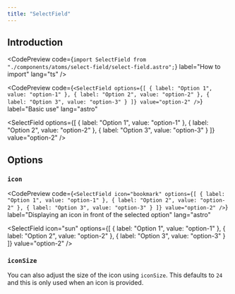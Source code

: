```yaml
---
title: "SelectField"
---
```



## Introduction

<CodePreview
  code={`import SelectField from "./components/atoms/select-field/select-field.astro";`}
  label="How to import"
  lang="ts"
/>

<CodePreview
  code={`<SelectField
    options={[
      { label: "Option 1", value: "option-1" },
      { label: "Option 2", value: "option-2" },
      { label: "Option 3", value: "option-3" }
    ]}
    value="option-2"
  />`}
  label="Basic use"
  lang="astro"
>
  <SelectField
    options={[
      { label: "Option 1", value: "option-1" },
      { label: "Option 2", value: "option-2" },
      { label: "Option 3", value: "option-3" }
    ]}
    value="option-2"
  />
</CodePreview>

## Options

### `icon`

<CodePreview
  code={`<SelectField
    icon="bookmark"
    options={[
      { label: "Option 1", value: "option-1" },
      { label: "Option 2", value: "option-2" },
      { label: "Option 3", value: "option-3" }
    ]}
    value="option-2"
  />`}
  label="Displaying an icon in front of the selected option"
  lang="astro"
>
  <SelectField
    icon="sun"
    options={[
      { label: "Option 1", value: "option-1" },
      { label: "Option 2", value: "option-2" },
      { label: "Option 3", value: "option-3" }
    ]}
    value="option-2"
  />
</CodePreview>

### `iconSize`

You can also adjust the size of the icon using `iconSize`. This defaults to `24` and this is only used when an icon is provided.
